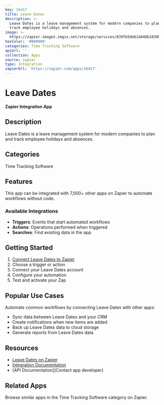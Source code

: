 ```yaml
---
key: 16417
title: Leave Dates
description: >-
  Leave Dates is a leave management system for modern companies to plan and
  track employee holidays and absences.
image: >-
  https://zapier-images.imgix.net/storage/services/039fb5de61d448b103903afea99b3af2.png?auto=format%2Ccompress&ixlib=python-3.0.0&q=50
hexColor: '#000000'
categories: Time Tracking Software
apiUrl: ''
collection: Apps
source: zapier
type: Integration
zapierUrl: 'https://zapier.com/apps/16417'
---
```

# Leave Dates

**Zapier Integration App**

## Description

Leave Dates is a leave management system for modern companies to plan and track employee holidays and absences.

## Categories

Time Tracking Software

## Features

This app can be integrated with 7,000+ other apps on Zapier to automate workflows without code.

### Available Integrations

- **Triggers**: Events that start automated workflows
- **Actions**: Operations performed when triggered
- **Searches**: Find existing data in the app

## Getting Started

1. [Connect Leave Dates to Zapier](https://zapier.com/apps/16417)
2. Choose a trigger or action
3. Connect your Leave Dates account
4. Configure your automation
5. Test and activate your Zap

## Popular Use Cases

Automate common workflows by connecting Leave Dates with other apps:

- Sync data between Leave Dates and your CRM
- Create notifications when new items are added
- Back up Leave Dates data to cloud storage
- Generate reports from Leave Dates data

## Resources

- [Leave Dates on Zapier](https://zapier.com/apps/16417)
- [Integration Documentation](https://zapier.com/apps/16417/integrations)
- [API Documentation](Contact app developer)

## Related Apps

Browse similar apps in the Time Tracking Software category on Zapier.
